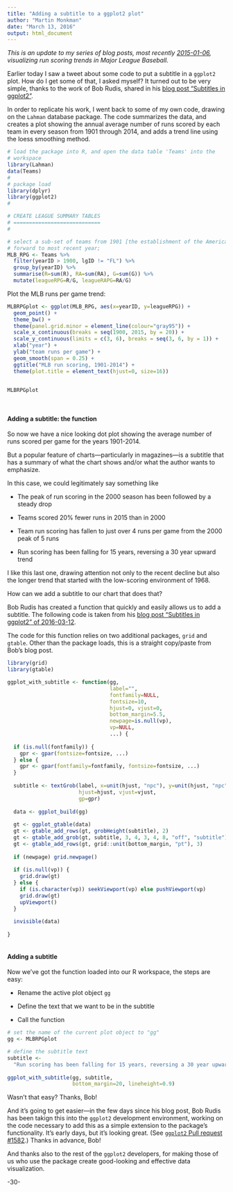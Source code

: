 ```yaml
---
title: "Adding a subtitle to a ggplot2 plot"
author: "Martin Monkman"
date: "March 13, 2016"
output: html_document
---
```


_This is an update to my series of blog posts, most recently [2015-01-06](http://bayesball.blogspot.com/2015/01/run-scoring-trends-using-shiny-to.html), visualizing run scoring trends in Major League Baseball._

Earlier today I saw a tweet about some code to put a subtitle in a `ggplot2` plot. How do I get some of that, I asked myself?  It turned out to be very simple, thanks to the work of Bob Rudis, shared in his [blog post "Subtitles in ggplot2"](http://rud.is/b/2016/03/12/ggplot2%E3%81%A7%E5%AD%97%E5%B9%95-subtitles-in-ggplot2/).

In order to replicate his work, I went back to some of my own code, drawing on the `Lahman` database package. The code summarizes the data, and creates a plot showing the annual average number of runs scored by each team in every season from 1901 through 2014, and adds a trend line using the loess smoothing method.

```r
# load the package into R, and open the data table 'Teams' into the
# workspace
library(Lahman)
data(Teams)
#
# package load 
library(dplyr)
library(ggplot2)
#

# CREATE LEAGUE SUMMARY TABLES
# ============================
#

# select a sub-set of teams from 1901 [the establishment of the American League] 
# forward to most recent year;
MLB_RPG <- Teams %>%
  filter(yearID > 1900, lgID != "FL") %>%
  group_by(yearID) %>%
  summarise(R=sum(R), RA=sum(RA), G=sum(G)) %>%
  mutate(leagueRPG=R/G, leagueRAPG=RA/G)

```

Plot the MLB runs per game trend:

```r

MLBRPGplot <- ggplot(MLB_RPG, aes(x=yearID, y=leagueRPG)) +
  geom_point() +
  theme_bw() +
  theme(panel.grid.minor = element_line(colour="gray95")) +
  scale_x_continuous(breaks = seq(1900, 2015, by = 20)) +
  scale_y_continuous(limits = c(3, 6), breaks = seq(3, 6, by = 1)) +
  xlab("year") +
  ylab("team runs per game") +
  geom_smooth(span = 0.25) +
  ggtitle("MLB run scoring, 1901-2014") +
  theme(plot.title = element_text(hjust=0, size=16))

  
MLBRPGplot

  

```

#### Adding a subtitle: the function

So now we have a nice looking dot plot showing the average number of runs scored per game for the years 1901-2014.

But a popular feature of charts---particularly in magazines---is a subtitle that has a summary of what the chart shows and/or what the author wants to emphasize.

In this case, we could legitimately say something like

* The peak of run scoring in the 2000 season has been followed by a steady drop

* Teams scored 20% fewer runs in 2015 than in 2000

* Team run scoring has fallen to just over 4 runs per game from the 2000 peak of 5 runs

* Run scoring has been falling for 15 years, reversing a 30 year upward trend

I like this last one, drawing attention not only to the recent decline but also the longer trend that started with the low-scoring environment of 1968.

How can we add a subtitle to our chart that does that?

Bob Rudis has created a function that quickly and easily allows us to add a subtitle.  The following code is taken from his [blog post "Subtitles in ggplot2" of 2016-03-12](http://rud.is/b/2016/03/12/ggplot2%E3%81%A7%E5%AD%97%E5%B9%95-subtitles-in-ggplot2/).

The code for this function relies on two additional packages, `grid` and `gtable`.  Other than the package loads, this is a straight copy/paste from Bob's blog post.


```r

library(grid)
library(gtable)

ggplot_with_subtitle <- function(gg, 
                                 label="", 
                                 fontfamily=NULL,
                                 fontsize=10,
                                 hjust=0, vjust=0, 
                                 bottom_margin=5.5,
                                 newpage=is.null(vp),
                                 vp=NULL,
                                 ...) {
 
  if (is.null(fontfamily)) {
    gpr <- gpar(fontsize=fontsize, ...)
  } else {
    gpr <- gpar(fontfamily=fontfamily, fontsize=fontsize, ...)
  }
 
  subtitle <- textGrob(label, x=unit(hjust, "npc"), y=unit(hjust, "npc"), 
                       hjust=hjust, vjust=vjust,
                       gp=gpr)
 
  data <- ggplot_build(gg)
 
  gt <- ggplot_gtable(data)
  gt <- gtable_add_rows(gt, grobHeight(subtitle), 2)
  gt <- gtable_add_grob(gt, subtitle, 3, 4, 3, 4, 8, "off", "subtitle")
  gt <- gtable_add_rows(gt, grid::unit(bottom_margin, "pt"), 3)
 
  if (newpage) grid.newpage()
 
  if (is.null(vp)) {
    grid.draw(gt)
  } else {
    if (is.character(vp)) seekViewport(vp) else pushViewport(vp)
    grid.draw(gt)
    upViewport()
  }
 
  invisible(data)
 
}



```

#### Adding a subtitle

Now we've got the function loaded into our R workspace, the steps are easy:

* Rename the active plot object `gg`

* Define the text that we want to be in the subtitle

* Call the function

```r

# set the name of the current plot object to "gg"
gg <- MLBRPGplot

# define the subtitle text
subtitle <- 
  "Run scoring has been falling for 15 years, reversing a 30 year upward trend"
 
ggplot_with_subtitle(gg, subtitle,
                     bottom_margin=20, lineheight=0.9)


```

Wasn't that easy? Thanks, Bob!

And it's going to get easier---in the few days since his blog post, Bob Rudis has been takign this into the `ggplot2` development environment, working on the code necessary to add this as a simple extension to the package's functionality. It's early days, but it's looking great. (See [`ggplot2` Pull request #1582](https://github.com/hadley/ggplot2/pull/1582).) Thanks in advance, Bob!  

And thanks also to the rest of the `ggplot2` developers, for making those of us who use the package create good-looking and effective data visualization. 

-30-
